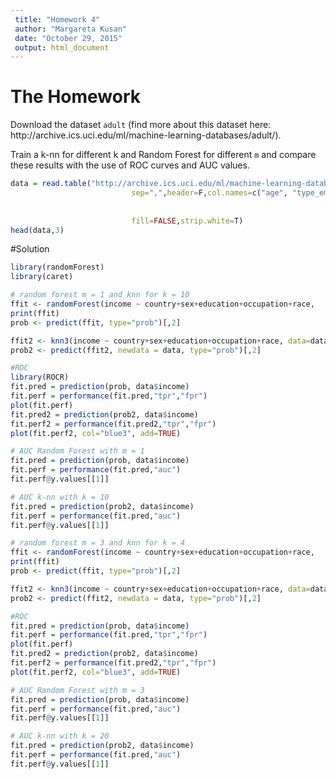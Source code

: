 ```yaml
---
 title: "Homework 4"
 author: "Margareta Kusan"
 date: "October 29, 2015"
 output: html_document
---
```

# The Homework

 Download the dataset `adult` (find more about this dataset here: http://archive.ics.uci.edu/ml/machine-learning-databases/adult/). 

 Train a k-nn for different k and Random Forest for different `m` and compare these results with the use of ROC curves and AUC values. 

```r
data = read.table("http://archive.ics.uci.edu/ml/machine-learning-databases/adult/adult.data",
                           sep=",",header=F,col.names=c("age", "type_employer", "fnlwgt", "education", 
                                                                         "education_num","marital", "occupation", "relationship", "race","sex",
                                                                        "capital_gain", "capital_loss", "hr_per_week","country", "income"),
                           fill=FALSE,strip.white=T)
head(data,3)
```

#Solution

```r

library(randomForest)
library(caret)

# random forest m = 1 and knn for k = 10 
ffit <- randomForest(income ~ country+sex+education+occupation+race,   data=data, importance = TRUE, mtry = 1)
print(ffit) 
prob <- predict(ffit, type="prob")[,2]

ffit2 <- knn3(income ~ country+sex+education+occupation+race, data=data, k=10, use.all = FALSE)
prob2 <- predict(ffit2, newdata = data, type="prob")[,2]

#ROC
library(ROCR)
fit.pred = prediction(prob, data$income)
fit.perf = performance(fit.pred,"tpr","fpr")
plot(fit.perf)
fit.pred2 = prediction(prob2, data$income)
fit.perf2 = performance(fit.pred2,"tpr","fpr")
plot(fit.perf2, col="blue3", add=TRUE)

# AUC Random Forest with m = 1
fit.pred = prediction(prob, data$income)
fit.perf = performance(fit.pred,"auc")
fit.perf@y.values[[1]]

# AUC k-nn with k = 10
fit.pred = prediction(prob2, data$income)
fit.perf = performance(fit.pred,"auc")
fit.perf@y.values[[1]]

# random forest m = 3 and knn for k = 4 
ffit <- randomForest(income ~ country+sex+education+occupation+race,   data=data, importance = TRUE, mtry = 3)
print(ffit) 
prob <- predict(ffit, type="prob")[,2]

ffit2 <- knn3(income ~ country+sex+education+occupation+race, data=data, k=4, use.all = FALSE)
prob2 <- predict(ffit2, newdata = data, type="prob")[,2]

#ROC
fit.pred = prediction(prob, data$income)
fit.perf = performance(fit.pred,"tpr","fpr")
plot(fit.perf)
fit.pred2 = prediction(prob2, data$income)
fit.perf2 = performance(fit.pred2,"tpr","fpr")
plot(fit.perf2, col="blue3", add=TRUE)

# AUC Random Forest with m = 3
fit.pred = prediction(prob, data$income)
fit.perf = performance(fit.pred,"auc")
fit.perf@y.values[[1]]

# AUC k-nn with k = 20
fit.pred = prediction(prob2, data$income)
fit.perf = performance(fit.pred,"auc")
fit.perf@y.values[[1]]


```
